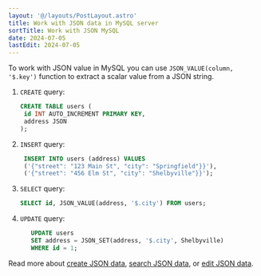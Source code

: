 ```yaml
---
layout: '@/layouts/PostLayout.astro'
title: Work with JSON data in MySQL server
sortTitle: Work with JSON MySQL
date: 2024-07-05
lastEdit: 2024-07-05
---
```



To work with JSON value in MySQL you can use `JSON_VALUE(column, '$.key')` function to extract a scalar value from a JSON string.

1. `CREATE` query:

   ```sql
   CREATE TABLE users (
    id INT AUTO_INCREMENT PRIMARY KEY,
    address JSON
   );
   ```

2. `INSERT` query:

   ```sql
    INSERT INTO users (address) VALUES
    ('{"street": "123 Main St", "city": "Springfield"}}'),
    ('{"street": "456 Elm St", "city": "Shelbyville"}}');
   ```

3. `SELECT` query:

   ```sql
   SELECT id, JSON_VALUE(address, '$.city') FROM users;
   ```

4. `UPDATE` query:

   ```sql
      UPDATE users
      SET address = JSON_SET(address, '$.city', Shelbyville)
      WHERE id = 1;
   ```

Read more about [create JSON data](https://dev.mysql.com/doc/refman/8.4/en/json-creation-functions.html), [search JSON data](https://dev.mysql.com/doc/refman/8.4/en/json-search-functions.html), or [edit JSON data](https://dev.mysql.com/doc/refman/8.4/en/json-modification-functions.html).
